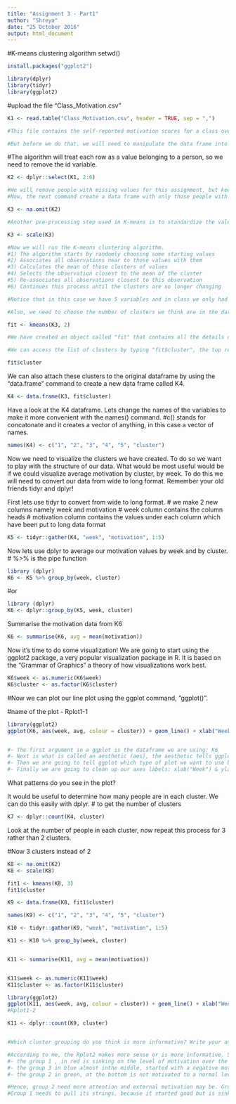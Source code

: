 ```yaml
---
title: "Assignment 3 - Part1"
author: "Shreya"
date: "25 October 2016"
output: html_document
---
```


#K-means clustering algorithm
setwd()
```r
install.packages("ggplot2") 

library(dplyr)
library(tidyr)
library(ggplot2)
```

#upload the file "Class_Motivation.csv"

```r
K1 <- read.table("Class_Motivation.csv", header = TRUE, sep = ",")

#This file contains the self-reported motivation scores for a class over five weeks. We are going to look for patterns in motivation over this time and sort people into clusters based on those patterns.

#But before we do that, we will need to manipulate the data frame into a structure that can be analyzed by our clustering algorithm.
```

#The algorithm will treat each row as a value belonging to a person, so we need to remove the id variable.

```r
K2 <- dplyr::select(K1, 2:6)
```


```r
#We will remove people with missing values for this assignment, but keep in mind the issues that you have identified.
#Now, the next command create a data frame with only those people with no missing values. It "omits" all rows with missing values, also known as a "listwise deletion". EG - It runs down the list deleting rows as it goes.

K3 <- na.omit(K2)
```

```r
#Another pre-processing step used in K-means is to standardize the values so that they have the same range. We do this because we want to treat each week as equally important - if we do not standardise then the week with the largest range will have the greatest impact on which clusters are formed. We standardise the values by using the "scales()" command.

K3 <- scale(K3)
```

```r
#Now we will run the K-means clustering algorithm. 
#1) The algorithm starts by randomly choosing some starting values 
#2) Associates all observations near to those values with them
#3) Calculates the mean of those clusters of values
#4) Selects the observation closest to the mean of the cluster
#5) Re-associates all observations closest to this observation
#6) Continues this process until the clusters are no longer changing

#Notice that in this case we have 5 variables and in class we only had 2. It is impossible to vizualise this process with 5 variables.

#Also, we need to choose the number of clusters we think are in the data. We will start with 2.

fit <- kmeans(K3, 2)

#We have created an object called "fit" that contains all the details of our clustering including which observations belong to each cluster.
```

```r
#We can access the list of clusters by typing "fit$cluster", the top row corresponds to the original order the rows were in. Notice we have deleted some rows.

fit$cluster
```

We can also attach these clusters to the original dataframe by using the "data.frame" command to create a new data frame called K4.

```r
K4 <- data.frame(K3, fit$cluster)
```

Have a look at the K4 dataframe. Lets change the names of the variables to make it more convenient with the names() command.
#c() stands for concatonate and it creates a vector of anything, in this case a vector of names.

```r
names(K4) <- c("1", "2", "3", "4", "5", "cluster") 
```

Now we need to visualize the clusters we have created. To do so we want to play with the structure of our data. What would be most useful would be if we could visualize average motivation by cluster, by week. To do this we will need to convert our data from wide to long format. Remember your old friends tidyr and dplyr!

First lets use tidyr to convert from wide to long format.
# we make 2 new columns namely week and motivation
# week column contains the column heads
# motivation column contains the values under each column which have been put to long data format

```r
K5 <- tidyr::gather(K4, "week", "motivation", 1:5)
```

Now lets use dplyr to average our motivation values by week and by cluster.
# %>% is the pipe function

```r
library (dplyr)
K6 <- K5 %>% group_by(week, cluster)
```

#or

```r
library (dplyr)
K6 <- dplyr::group_by(K5, week, cluster)
```

Summarise the motivation data from K6

```r
K6 <- summarise(K6, avg = mean(motivation))
```

Now it's time to do some visualization! We are going to start using the ggplot2 package, a very popular visualization package in R. It is based on the "Grammar of Graphics" a theory of how visualizations work best. 
```r
K6$week <- as.numeric(K6$week)
K6$cluster <- as.factor(K6$cluster)
```

#Now we can plot our line plot using the ggplot command, "ggplot()".

#name of the plot - Rplot1-1

```r
library(ggplot2)
ggplot(K6, aes(week, avg, colour = cluster)) + geom_line() + xlab("Week") + ylab("Average Motivation")


#- The first argument in a ggplot is the dataframe we are using: K6
#- Next is what is called an aesthetic (aes), the aesthetic tells ggplot which variables to use and how to use them. Here we are using the variables "week" and "avg" on the x and y axes and we are going color these variables using the "cluster" variable
#- Then we are going to tell ggplot which type of plot we want to use by specifiying a "geom()", in this case a line plot: geom_line()
#- Finally we are going to clean up our axes labels: xlab("Week") & ylab("Average Motivation")
```

What patterns do you see in the plot?

It would be useful to determine how many people are in each cluster. We can do this easily with dplyr.
# to get the number of clusters

```r
K7 <- dplyr::count(K4, cluster)
```

Look at the number of people in each cluster, now repeat this process for 3 rather than 2 clusters. 

#Now 3 clusters instead of 2

```r

K8 <- na.omit(K2)
K8 <- scale(K8)

fit1 <- kmeans(K8, 3) 
fit1$cluster

K9 <- data.frame(K8, fit1$cluster)

names(K9) <- c("1", "2", "3", "4", "5", "cluster")

K10 <- tidyr::gather(K9, "week", "motivation", 1:5)

K11 <- K10 %>% group_by(week, cluster)


K11 <- summarise(K11, avg = mean(motivation))


K11$week <- as.numeric(K11$week)
K11$cluster <- as.factor(K11$cluster)

library(ggplot2)
ggplot(K11, aes(week, avg, colour = cluster)) + geom_line() + xlab("Week") + ylab("Average Motivation")
#Rplot1-2

K11 <- dplyr::count(K9, cluster)


#Which cluster grouping do you think is more informative? Write your answer below:

#According to me, the Rplot2 makes more sense or is more informative. SInce, there are 3 clusters we can differntiate them more and on comparing we see 
#- the group 1 , in red is sinking on the level of motivation over the weeks
#- the group 3 in blue almost inthe middle, started with a negative motivation. Its trying hard, fluctuating but motivation level seems to improve.
#- the group 2 in green, at the bottom is not motivated to a normal level that should be there, but is rather negative. 

#Hence, group 2 need more attention and external motivation may be. Group 3 is trying good.
#Group 1 needs to pull its strings, because it started good but is sinking negatively over the weeks.
```
